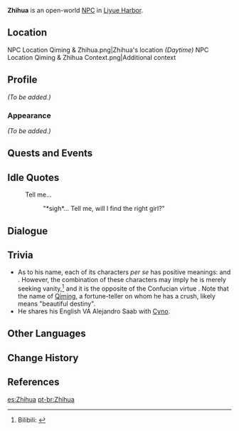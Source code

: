{{Meta
<!-- REMOVE THIS TEMPLATE AFTER ADDING MISSING INFO -->
|missing_NPC_profile  = yes
}}
{{Character Infobox
|image            = NPC Zhihua.png
|region           = Liyue
|location         = Liyue
|type             = Open-World NPC
|voiceEN          = [https://www.alejandrosaab.com/ Alejandro Saab]<ref>Twitter: [https://twitter.com/cyyuvtuber/status/1474435861903286278 EN VA Self Announcement]</ref>
}}
'''Zhihua''' {{Lang|zh=志华|zh_rm=Zhìhuá}} is an open-world [[NPC]] in [[Liyue Harbor]].

==Location==
<gallery>
NPC Location Qiming & Zhihua.png|Zhihua's location ''(Daytime)''
NPC Location Qiming & Zhihua Context.png|Additional context
</gallery>

==Profile==
<!-- detailed story/lore information goes here -->
''(To be added.)''

===Appearance===
''(To be added.)''

==Quests and Events==
{{Quests and Events}}

==Idle Quotes==
{{Dialogue Start}}
: {{DIcon|Idle}} Tell me...
:: {{A|VO Zhihua 01.ogg}} "*sigh*... Tell me, will I find the right girl?"
{{Dialogue End}}

==Dialogue==
{{Transclude|Qiming|Daytime}}

==Trivia==
* As to his name, each of its characters ''per se'' has positive meanings: {{Lang|"will, determination, and ambition"|zh=志|zh_rm=zhì}} and {{Lang|"splendor, brilliance, fame, and beauty"|zh=华|zh_rm=huá}}. However, the combination of these characters may imply he is merely seeking vanity,<ref>Bilibili: [https://www.bilibili.com/read/cv8715157/ {{Lang|zh=【原神】璃月里的名字考据|mini=1}}]</ref> and it is the opposite of the Confucian virtue {{Lang|''zhixue''|zh={{wt|志學|志学}}|zh_rm=zhìxué|zh_tl=to devote oneself to the pursuit of learning}}. Note that the name of [[Qiming]], a fortune-teller on whom he has a crush, likely means "beautiful destiny".
* He shares his English VA Alejandro Saab with [[Cyno]].

==Other Languages==
{{Other Languages
|default_hidden = 1
|en      = Zhihua
|zhs     = 志华
|zhs_rm  = Zhìhuá
|zht     = 志華
|zht_rm  = Zhìhuá
|ja      = 志華
|ja_rm   = Shika{{Assumed}}
|ko      = {{tt|지화|志華}}
|es      = Zhihua
|fr      = Zhihua
|ru      = Чжи Хуа
|th      = Zhihua
|vi      = Zhihua
|de      = Zhihua
|id      = Zhihua
|pt      = Zhihua
|tr      = Zhihua
|it      = Zhihua
}}

==Change History==
{{Change History|1.0}}

==References==
{{Reflist}}

[[es:Zhihua]]
[[pt-br:Zhihua]]